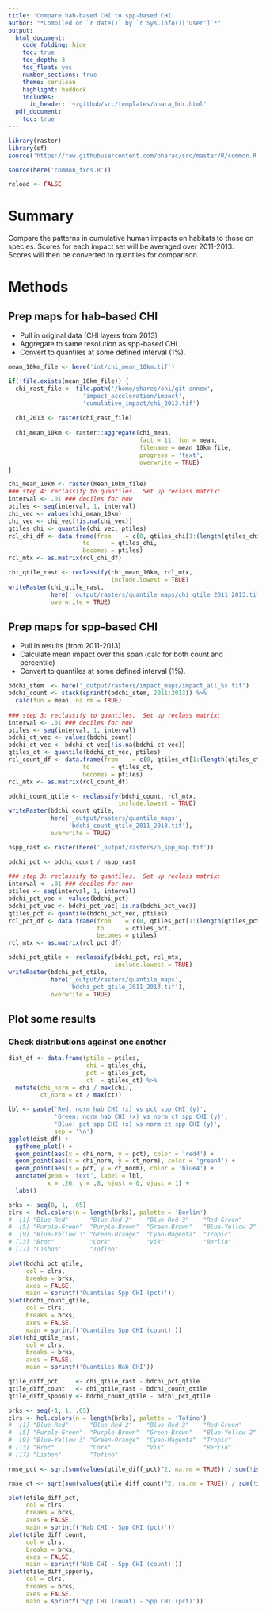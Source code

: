 ```yaml
---
title: 'Compare hab-based CHI to spp-based CHI'
author: "*Compiled on `r date()` by `r Sys.info()['user']`*"
output: 
  html_document:
    code_folding: hide
    toc: true
    toc_depth: 3
    toc_float: yes
    number_sections: true
    theme: cerulean
    highlight: haddock
    includes: 
      in_header: '~/github/src/templates/ohara_hdr.html'
  pdf_document:
    toc: true
---
```


``` r

library(raster)
library(sf)
source('https://raw.githubusercontent.com/oharac/src/master/R/common.R')

source(here('common_fxns.R'))

reload <- FALSE
```


# Summary

Compare the patterns in cumulative human impacts on habitats to those on species. Scores for each impact set will be averaged over 2011-2013.  Scores will then be converted to quantiles for comparison.

# Methods

## Prep maps for hab-based CHI

* Pull in original data (CHI layers from 2013)
* Aggregate to same resolution as spp-based CHI
* Convert to quantiles at some defined interval (1%).

```r
mean_10km_file <- here('int/chi_mean_10km.tif')

if(!file.exists(mean_10km_file)) {
  chi_rast_file <- file.path('/home/shares/ohi/git-annex', 
                     'impact_acceleration/impact', 
                     'cumulative_impact/chi_2013.tif')
  
  chi_2013 <- raster(chi_rast_file)
  
  chi_mean_10km <- raster::aggregate(chi_mean, 
                                     fact = 11, fun = mean,
                                     filename = mean_10km_file,
                                     progress = 'text',
                                     overwrite = TRUE)
}
```

``` r
chi_mean_10km <- raster(mean_10km_file)
### step 4: reclassify to quantiles.  Set up reclass matrix:
interval <- .01 ### deciles for now
ptiles <- seq(interval, 1, interval)
chi_vec <- values(chi_mean_10km)
chi_vec <- chi_vec[!is.na(chi_vec)]
qtiles_chi <- quantile(chi_vec, ptiles)
rcl_chi_df <- data.frame(from    = c(0, qtiles_chi[1:(length(qtiles_chi) - 1)]),
                     to      = qtiles_chi,
                     becomes = ptiles)
rcl_mtx <- as.matrix(rcl_chi_df)

chi_qtile_rast <- reclassify(chi_mean_10km, rcl_mtx, 
                             include.lowest = TRUE)
writeRaster(chi_qtile_rast, 
            here('_output/rasters/quantile_maps/chi_qtile_2011_2013.tif'), 
            overwrite = TRUE)
```

## Prep maps for spp-based CHI

* Pull in results (from 2011-2013)
* Calculate mean impact over this span (calc for both count and percentile)
* Convert to quantiles at some defined interval (1%).

``` r
bdchi_stem  <- here('_output/rasters/impact_maps/impact_all_%s.tif')
bdchi_count <- stack(sprintf(bdchi_stem, 2011:2013)) %>%
  calc(fun = mean, na.rm = TRUE)
  
### step 3: reclassify to quantiles.  Set up reclass matrix:
interval <- .01 ### deciles for now
ptiles <- seq(interval, 1, interval)
bdchi_ct_vec <- values(bdchi_count)
bdchi_ct_vec <- bdchi_ct_vec[!is.na(bdchi_ct_vec)]
qtiles_ct <- quantile(bdchi_ct_vec, ptiles)
rcl_count_df <- data.frame(from    = c(0, qtiles_ct[1:(length(qtiles_ct) - 1)]),
                     to      = qtiles_ct,
                     becomes = ptiles)
rcl_mtx <- as.matrix(rcl_count_df)

bdchi_count_qtile <- reclassify(bdchi_count, rcl_mtx, 
                               include.lowest = TRUE)
writeRaster(bdchi_count_qtile, 
            here('_output/rasters/quantile_maps', 
                 'bdchi_count_qtile_2011_2013.tif'), 
            overwrite = TRUE)

```

``` r
nspp_rast <- raster(here('_output/rasters/n_spp_map.tif'))

bdchi_pct <- bdchi_count / nspp_rast
  
### step 3: reclassify to quantiles.  Set up reclass matrix:
interval <- .01 ### deciles for now
ptiles <- seq(interval, 1, interval)
bdchi_pct_vec <- values(bdchi_pct)
bdchi_pct_vec <- bdchi_pct_vec[!is.na(bdchi_pct_vec)]
qtiles_pct <- quantile(bdchi_pct_vec, ptiles)
rcl_pct_df <- data.frame(from    = c(0, qtiles_pct[1:(length(qtiles_pct) - 1)]),
                         to      = qtiles_pct,
                         becomes = ptiles)
rcl_mtx <- as.matrix(rcl_pct_df)

bdchi_pct_qtile <- reclassify(bdchi_pct, rcl_mtx, 
                              include.lowest = TRUE)
writeRaster(bdchi_pct_qtile, 
            here('_output/rasters/quantile_maps', 
                 'bdchi_pct_qtile_2011_2013.tif'), 
            overwrite = TRUE)

```

## Plot some results

### Check distributions against one another

```r
dist_df <- data.frame(ptile = ptiles,
                      chi = qtiles_chi,
                      pct = qtiles_pct,
                      ct  = qtiles_ct) %>%
  mutate(chi_norm = chi / max(chi),
         ct_norm = ct / max(ct))

lbl <- paste('Red: norm hab CHI (x) vs pct spp CHI (y)',
             'Green: norm hab CHI (x) vs norm ct spp CHI (y)',
             'Blue: pct spp CHI (x) vs norm ct spp CHI (y)',
             sep = '\n')
ggplot(dist_df) +
  ggtheme_plot() +
  geom_point(aes(x = chi_norm, y = pct), color = 'red4') +
  geom_point(aes(x = chi_norm, y = ct_norm), color = 'green4') +
  geom_point(aes(x = pct, y = ct_norm), color = 'blue4') +
  annotate(geom = 'text', label = lbl, 
           x = .26, y = .8, hjust = 0, vjust = 1) +
  labs()
```


```r
brks <- seq(0, 1, .05)
clrs <- hcl.colors(n = length(brks), palette = 'Berlin')
#  [1] "Blue-Red"      "Blue-Red 2"    "Blue-Red 3"    "Red-Green"    
#  [5] "Purple-Green"  "Purple-Brown"  "Green-Brown"   "Blue-Yellow 2"
#  [9] "Blue-Yellow 3" "Green-Orange"  "Cyan-Magenta"  "Tropic"       
# [13] "Broc"          "Cork"          "Vik"           "Berlin"       
# [17] "Lisbon"        "Tofino"      

plot(bdchi_pct_qtile, 
     col = clrs,
     breaks = brks,
     axes = FALSE,
     main = sprintf('Quantiles Spp CHI (pct)'))
plot(bdchi_count_qtile, 
     col = clrs,
     breaks = brks,
     axes = FALSE,
     main = sprintf('Quantiles Spp CHI (count)'))
plot(chi_qtile_rast, 
     col = clrs,
     breaks = brks,
     axes = FALSE,
     main = sprintf('Quantiles Hab CHI'))
```

```r
qtile_diff_pct     <- chi_qtile_rast - bdchi_pct_qtile
qtile_diff_count   <- chi_qtile_rast - bdchi_count_qtile
qtile_diff_spponly <- bdchi_count_qtile - bdchi_pct_qtile

brks <- seq(-1, 1, .05)
clrs <- hcl.colors(n = length(brks), palette = 'Tofino')
#  [1] "Blue-Red"      "Blue-Red 2"    "Blue-Red 3"    "Red-Green"    
#  [5] "Purple-Green"  "Purple-Brown"  "Green-Brown"   "Blue-Yellow 2"
#  [9] "Blue-Yellow 3" "Green-Orange"  "Cyan-Magenta"  "Tropic"       
# [13] "Broc"          "Cork"          "Vik"           "Berlin"       
# [17] "Lisbon"        "Tofino"      

rmse_pct <- sqrt(sum(values(qtile_diff_pct)^2, na.rm = TRUE)) / sum(!is.na(values(qtile_diff_pct)))

rmse_ct <- sqrt(sum(values(qtile_diff_count)^2, na.rm = TRUE)) / sum(!is.na(values(qtile_diff_count)))

plot(qtile_diff_pct, 
     col = clrs,
     breaks = brks,
     axes = FALSE,
     main = sprintf('Hab CHI - Spp CHI (pct)'))
plot(qtile_diff_count, 
     col = clrs,
     breaks = brks,
     axes = FALSE,
     main = sprintf('Hab CHI - Spp CHI (count)'))
plot(qtile_diff_spponly, 
     col = clrs,
     breaks = brks,
     axes = FALSE,
     main = sprintf('Spp CHI (count) - Spp CHI (pct)'))
```

